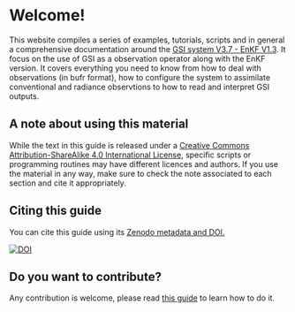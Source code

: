 # Welcome!

This website compiles a series of examples, tutorials, scripts and in general a comprehensive documentation around the [GSI system V3.7 - EnKF V1.3](https://dtcenter.org/community-code/gridpoint-statistical-interpolation-gsi). It focus on the use of GSI as a observation operator along with the EnKF version. It covers everything you need to know from how to deal with observations (in bufr format), how to configure the system to assimilate conventional and radiance observtions to how to read and interpret GSI outputs.

## A note about using this material

While the text in this guide is released under a [Creative Commons Attribution-ShareAlike 4.0 International License](https://creativecommons.org/licenses/by-sa/4.0/), specific scripts or programming routines may have different licences and authors. If you use the material in any way, make sure to check the note associated to each section and cite it appropriately.

## Citing this guide

You can cite this guide using its [Zenodo metadata and DOI.](https://doi.org/10.5281/zenodo.10658632)

<a href="https://doi.org/10.5281/zenodo.10658632"><img src="https://zenodo.org/badge/DOI/10.5281/zenodo.10658632.svg?branch=master" alt="DOI"></a>

## Do you want to contribute?

Any contribution is welcome, please read [this guide](contribute.qmd) to learn how to do it.
